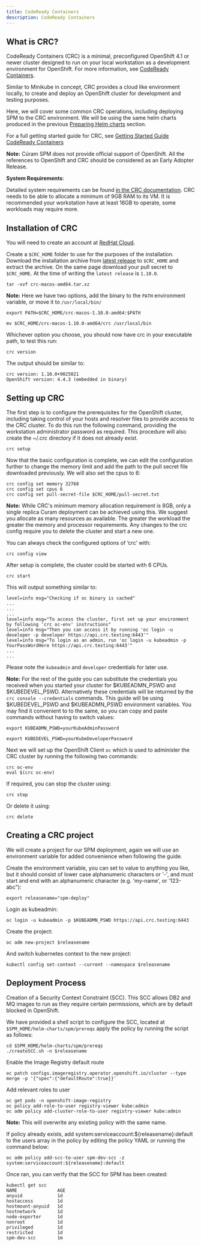 ```yaml
---
title: CodeReady Containers
description: CodeReady Containers
---
```


## What is CRC?

CodeReady Containers (CRC) is a minimal, preconfigured OpenShift 4.1 or newer cluster designed to run on your local workstation as a development environment for OpenShift.
For more information, see [CodeReady Containers](https://github.com/code-ready/crc).

Similar to Minikube in concept, CRC provides a cloud like environment locally, to create and deploy an OpenShift cluster for development and testing purposes.

Here, we will cover some common CRC operations, including deploying SPM to the CRC environment. We will be using the same helm charts produced in the previous [Preparing Helm charts](/04-deployment/hc_deployment) section.

For a full getting started guide for CRC, see [Getting Started Guide CodeReady Containers](https://access.redhat.com/documentation/en-us/red_hat_codeready_containers/1.8/html/getting_started_guide/index)

<InlineNotification>

**Note:**  Cúram SPM does not provide official support of OpenShift. All the references to OpenShift and CRC should be considered as an Early Adopter Release.

</InlineNotification>

**System Requirements**:

Detailed system requirements can be found [in the CRC documentation](https://code-ready.github.io/crc/#minimum-system-requirements_gsg).
CRC needs to be able to allocate a minimum of 9GB RAM to its VM.
It is recommended your workstation have at least 16GB to operate, some workloads may require more.

## Installation of CRC

You will need to create an account at [RedHat Cloud](https://www.redhat.com/).

Create a `$CRC_HOME` folder to use for the purposes of the installation.
Download the installation archive from [latest release](https://cloud.redhat.com/openshift/install/crc/installer-provisioned) to `$CRC_HOME` and extract the archive.
On the same page download your pull secret to `$CRC_HOME`. At the time of writing the `latest release` is `1.10.0`.

```shell
tar -xvf crc-macos-amd64.tar.xz
```

<InlineNotification>

**Note:**  Here we have two options, add the binary to the `PATH` environment variable, or move it to `/usr/local/bin/`

</InlineNotification>

<Tabs>

<Tab label="Add to the PATH">
<Row>
<Column>

`export PATH=$CRC_HOME/crc-macos-1.10.0-amd64:$PATH`

</Column>
</Row>
</Tab>

<Tab label="/usr/bin/local ">
<Row>
<Column>

`mv $CRC_HOME/crc-macos-1.10.0-amd64/crc /usr/local/bin`

</Column>
</Row>
</Tab>
</Tabs>

Whichever option you choose, you should now have crc in your executable path, to test this run:

```shell
crc version
```

The output should be similar to:

```
crc version: 1.10.0+9025021
OpenShift version: 4.4.3 (embedded in binary)
```

## Setting up CRC

The first step is to configure the prerequisites for the OpenShift cluster, including taking control of your hosts and resolver files to provide access to the CRC cluster.
To do this run the following command, providing the workstation administrator password as required.
This procedure will also create the ~/.crc directory if it does not already exist.

```shell
crc setup
```

Now that the basic configuration is complete, we can edit the configuration further to change the memory limit and add the path to the pull secret file downloaded previously.
We will also set the cpus to 6:

```shell
crc config set memory 32768
crc config set cpus 6
crc config set pull-secret-file $CRC_HOME/pull-secret.txt
```

<InlineNotification>

**Note:**  While CRC's minimum memory allocation requirement is 8GB, only a single replica Curam deployment can be achieved using this.
We suggest you allocate as many resources as available.
The greater the workload the greater the memory and processor requirements.
Any changes to the crc config require you to delete the cluster and start a new one.

</InlineNotification>

You can always check the configured options of ’crc’ with:

```shell
crc config view
```

After setup is complete, the cluster could be started with 6 CPUs.

```shell
crc start
```

This will output something similar to:

```
level=info msg="Checking if oc binary is cached"
...
...
...
level=info msg="To access the cluster, first set up your environment by following 'crc oc-env' instructions"
level=info msg="Then you can access it by running 'oc login -u developer -p developer https://api.crc.testing:6443'"
level=info msg="To login as an admin, run 'oc login -u kubeadmin -p YourPassWordHere https://api.crc.testing:6443'"
...
...
```

Please note the `kubeadmin` and `developer` credentials for later use.

<InlineNotification>

**Note:**  For the rest of the guide you can substitute the credentials you received when you started your cluster for $KUBEADMN_PSWD and $KUBEDEVEL_PSWD.
Alternatively these credentials will be returned by the `crc console --credentials` commands.
This guide will be using $KUBEDEVEL_PSWD and $KUBEADMN_PSWD environment variables.
You may find it convenient to to the same, so you can copy and paste commands without having to switch values:

`export KUBEADMN_PSWD=yourKubeAdminPassword`

`export KUBEDEVEL_PSWD=yourKubeDeveloperPassword`

</InlineNotification>

Next we will set up the OpenShift Client `oc` which is used to administer the CRC cluster by running the following two commands:

```shell
crc oc-env
eval $(crc oc-env)
```

If required, you can stop the cluster using:

```shell
crc stop
```

Or delete it using:

```shell
crc delete
```

## Creating a CRC project

We will create a project for our SPM deployment, again we will use an environment variable for added convenience when following the guide.

Create the environment variable, you can set to value to anything you like, but it should consist of lower case alphanumeric characters or '-', and must start and end with an alphanumeric character (e.g. 'my-name',  or '123-abc"):

```shell
export releasename="spm-deploy"
```

Login as kubeadmin:

```shell
oc login -u kubeadmin -p $KUBEADMN_PSWD https://api.crc.testing:6443
```

Create the project:

```shell
oc adm new-project $releasename
```

And switch kubernetes context to the new project:

```shell
kubectl config set-context --current --namespace $releasename
```

## Deployment Process

Creation of a Security Context Constraint (SCC).
This SCC allows DB2 and MQ images to run as they require certain permissions, which are by default blocked in OpenShift.

We have provided a shell script to configure the SCC, located at `$SPM_HOME/helm-charts/spm/prereqs` apply the policy by running the script as follows:

```shell
cd $SPM_HOME/helm-charts/spm/prereqs
./createSCC.sh -n $releasename
```

Enable the Image Registry default route

```shell
oc patch configs.imageregistry.operator.openshift.io/cluster --type merge -p '{"spec":{"defaultRoute":true}}'

```

Add relevant roles to user

```shell
oc get pods -n openshift-image-registry
oc policy add-role-to-user registry-viewer kube:admin
oc adm policy add-cluster-role-to-user registry-viewer kube:admin
```

<InlineNotification>

**Note:**  This will overwrite any existing policy with the same name.

If policy already exists, add system:serviceaccount:${releasename}:default to the users array in the policy by editing the policy YAML or running the command below:

`oc adm policy add-scc-to-user spm-dev-scc -z system:serviceaccount:${releasename}:default`

</InlineNotification>

Once ran, you can verify that the SCC for SPM has been created:

```
kubectl get scc
NAME               AGE
anyuid             1d
hostaccess         1d
hostmount-anyuid   1d
hostnetwork        1d
node-exporter      1d
nonroot            1d
privileged         1d
restricted         1d
spm-dev-scc        1m
```
